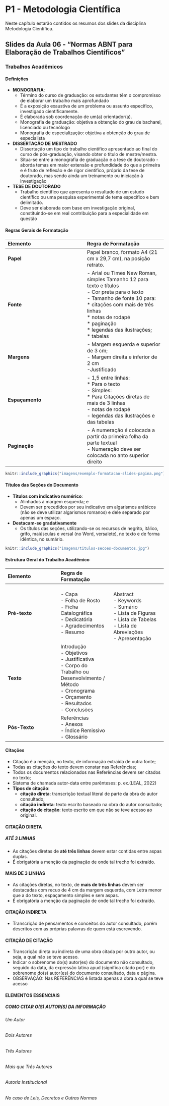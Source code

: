 # P1 - Metodologia Científica

Neste capítulo estarão contidos os resumos dos slides da disciplina Metodologia Científica.

## Slides da Aula 06 - "Normas ABNT para Elaboração de Trabalhos Científicos"

### Trabalhos Acadêmicos

#### Definições

* **MONOGRAFIA**:
  * Término do curso de graduação: os estudantes têm o compromisso de elaborar um trabalho mais aprofundado
  * É a exposição exaustiva de um problema ou assunto específico, investigado cientificamente.
  * É elaborada sob coordenação de um(a) orientador(a).
  * Monografia de graduação: objetiva a obtenção do grau de bacharel, licenciado ou tecnólogo
  * Monografia de especialização: objetiva a obtenção do grau de especialista
* **DISSERTAÇÃO DE MESTRADO**
  * Dissertação um tipo de trabalho científico apresentado ao final do curso de pós-graduação, visando obter o título de mestre/mestra.
  * Situa-se entre a monografia de graduação e a tese de doutorado - aborda temas em maior extensão e profundidade do que a primeira e é fruto de reflexão e de rigor científico, próprio da tese de doutorado, mas sendo ainda um treinamento ou iniciação à investigação
* **TESE DE DOUTORADO**
  * Trabalho científico que apresenta o resultado de um estudo científico ou uma pesquisa experimental de tema específico e bem delimitado.
  * Deve ser elaborada com base em investigação original, constituindo-se em real contribuição para a especialidade em questão

#### Regras Gerais de Formatação

|Elemento|Regra de Formatação|
|:--|:--|
|**Papel**|Papel branco, formato A4 (21 cm x 29,7 cm), na posição retrato.|
|**Fonte**|- Arial ou Times New Roman, simples Tamanho 12 para texto e títulos<br>- Cor preta para o texto<br>- Tamanho de fonte 10 para:<br>* citações com mais de três linhas<br>* notas de rodapé<br>* paginação<br>* legendas das ilustrações;<br> * tabelas|
|**Margens**| - Margem esquerda e superior de 3 cm;<br>- Margem direita e inferior de 2 cm<br>-Justificado|
|**Espaçamento**|- 1,5 entre linhas:<br>* Para o texto<br>- Simples:<br>* Para Citações diretas de mais de 3 linhas<br>- notas de rodapé<br>- legendas das ilustrações e das tabelas|
|**Paginação**|- A numeração é colocada a partir da primeira folha da parte textual<br>- Numeração deve ser colocada no anto superior direito|


```r
knitr::include_graphics("imagens/exemplo-formatacao-slides-pagina.png")
```

#### Títulos das Seções do Documento

* **Títulos com indicativo numérico**: 
  * Alinhados à margem esquerda; e 
  * Devem ser precedidos por seu indicativo em algarismos arábicos (não se deve utilizar algarismos romanos) e dele separado por apenas um espaço.
* **Destacam-se gradativamente**
  * Os títulos das seções, utilizando-se os recursos de negrito, itálico, grifo, maiúsculas e versal (no Word, versalete), no texto e de forma idêntica, no sumário.

```r
knitr::include_graphics("imagens/titulos-secoes-documentos.jpg")
```

#### Estrutura Geral do Trabalho Acadêmico

|Elemento|Regra de Formatação||
|:--|:--|:--|
|**Pré-texto**|- Capa<br>- Folha de Rosto<br>- Ficha Catalográfica<br>- Dedicatória<br>- Agradecimentos<br>- Resumo|<br>Abstract<br>- Keywords<br>- Sumário<br>- Lista de Figuras<br>- Lista de Tabelas<br>- Lista de Abreviações<br>- Apresentação|
|**Texto**|Introdução<br>- Objetivos<br>- Justificativa<br>- Corpo do Trabalho ou Desenvolvimento / Método<br>- Cronograma<br>- Orçamento<br>- Resultados<br>- Conclusões|
|**Pós-Texto**|Referências<br>- Anexos<br>- Índice Remissivo<br>- Glossário|


#### Citações

* Citação é a menção, no texto, de informação extraída de outra fonte;
* Todas as citações do texto devem constar nas Referências;
* Todos os documentos relacionados nas Referências devem ser citados no texto;
* Sistema de chamada autor-data entre parênteses: p. ex.(LEAL, 2022)
* **Tipos de citação**:
  * **citação direta**: transcrição textual literal de parte da obra do autor consultado;
  * **citação indireta**: texto escrito baseado na obra do autor consultado;
  * **citação de citação**: texto escrito em que não se teve acesso ao original.

#### CITAÇÃO DIRETA

##### ATÉ 3 LINHAS

* As citações diretas de **até três linhas** devem estar contidas entre aspas duplas.
* É obrigatória a menção da paginação de onde tal trecho foi extraído.

#### MAIS DE 3 LINHAS

* As citações diretas, no texto, de **mais de três linhas** devem ser destacadas com recuo de 4 cm da margem esquerda, com Letra menor que a do texto, espaçamento simples e sem aspas.
* É obrigatória a menção da paginação de onde tal trecho foi extraído.

#### CITAÇÃO INDIRETA

* Transcrição de pensamentos e conceitos do autor consultado, porém descritos com as próprias palavras de quem está escrevendo.

#### CITAÇÃO DE CITAÇÃO

* Transcrição direta ou indireta de uma obra citada por outro autor, ou seja, a qual não se teve
acesso.
* Indicar o sobrenome do(s) autor(es) do documento não consultado, seguido da data, da
expressão latina apud (significa citado por) e do sobrenome do(s) autor(es) do documento
consultado, data e página.
* OBSERVAÇÃO: Nas REFERÊNCIAS é listada apenas a obra a qual se teve acesso

#### ELEMENTOS ESSENCIAIS

##### COMO CITAR O(S) AUTOR(S) DA INFORMAÇÃO

###### Um Autor

###### Dois Autores

###### Três Autores

###### Mais que Três Autores

###### Autoria Institucional

###### No caso de Leis, Decretos e Outras Normas
